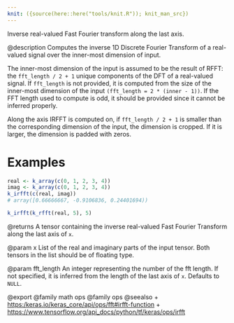 ```yaml
---
knit: ({source(here::here("tools/knit.R")); knit_man_src})
---
```

Inverse real-valued Fast Fourier transform along the last axis.

@description
Computes the inverse 1D Discrete Fourier Transform of a real-valued signal
over the inner-most dimension of input.

The inner-most dimension of the input is assumed to be the result of RFFT:
the `fft_length / 2 + 1` unique components of the DFT of a real-valued
signal. If `fft_length` is not provided, it is computed from the size of the
inner-most dimension of the input `(fft_length = 2 * (inner - 1))`. If the
FFT length used to compute is odd, it should be provided since it cannot
be inferred properly.

Along the axis IRFFT is computed on, if `fft_length / 2 + 1` is smaller than
the corresponding dimension of the input, the dimension is cropped. If it is
larger, the dimension is padded with zeros.

# Examples
```r
real <- k_array(c(0, 1, 2, 3, 4))
imag <- k_array(c(0, 1, 2, 3, 4))
k_irfft(c(real, imag))
# array([0.66666667, -0.9106836, 0.24401694))
```

```r
k_irfft(k_rfft(real, 5), 5)
```

@returns
A tensor containing the inverse real-valued Fast Fourier Transform
along the last axis of `x`.

@param x
List of the real and imaginary parts of the input tensor. Both
tensors in the list should be of floating type.

@param fft_length
An integer representing the number of the fft length. If not
specified, it is inferred from the length of the last axis of `x`.
Defaults to `NULL`.

@export
@family math ops
@family ops
@seealso
+ <https:/keras.io/keras_core/api/ops/fft#irfft-function>
+ <https://www.tensorflow.org/api_docs/python/tf/keras/ops/irfft>
